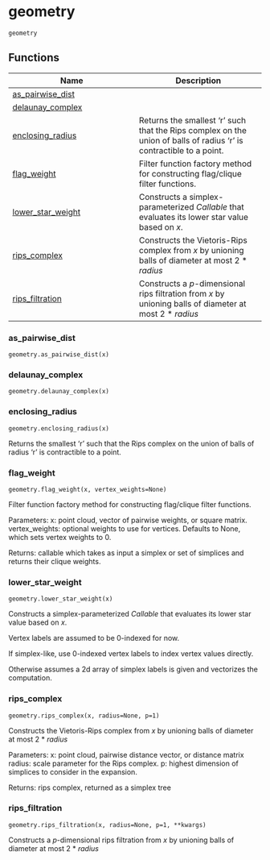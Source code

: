 # geometry { #splex.geometry }

`geometry`

## Functions

| Name | Description |
| --- | --- |
| [as_pairwise_dist](#splex.geometry.as_pairwise_dist) |  |
| [delaunay_complex](#splex.geometry.delaunay_complex) |  |
| [enclosing_radius](#splex.geometry.enclosing_radius) | Returns the smallest 'r' such that the Rips complex on the union of balls of radius 'r' is contractible to a point. |
| [flag_weight](#splex.geometry.flag_weight) | Filter function factory method for constructing flag/clique filter functions.  |
| [lower_star_weight](#splex.geometry.lower_star_weight) | Constructs a simplex-parameterized _Callable_ that evaluates its lower star value based on _x_.  |
| [rips_complex](#splex.geometry.rips_complex) | Constructs the Vietoris-Rips complex from _x_ by unioning balls of diameter at most 2 * _radius_  |
| [rips_filtration](#splex.geometry.rips_filtration) | Constructs a _p_-dimensional rips filtration from _x_ by unioning balls of diameter at most 2 * _radius_ |

### as_pairwise_dist { #splex.geometry.as_pairwise_dist }

`geometry.as_pairwise_dist(x)`

### delaunay_complex { #splex.geometry.delaunay_complex }

`geometry.delaunay_complex(x)`

### enclosing_radius { #splex.geometry.enclosing_radius }

`geometry.enclosing_radius(x)`

Returns the smallest 'r' such that the Rips complex on the union of balls of radius 'r' is contractible to a point.

### flag_weight { #splex.geometry.flag_weight }

`geometry.flag_weight(x, vertex_weights=None)`

Filter function factory method for constructing flag/clique filter functions. 

Parameters: 
  x: point cloud, vector of pairwise weights, or square matrix. 
  vertex_weights: optional weights to use for vertices. Defaults to None, which sets vertex weights to 0.

Returns: 
  callable which takes as input a simplex or set of simplices and returns their clique weights.

### lower_star_weight { #splex.geometry.lower_star_weight }

`geometry.lower_star_weight(x)`

Constructs a simplex-parameterized _Callable_ that evaluates its lower star value based on _x_. 

Vertex labels are assumed to be 0-indexed for now. 

If simplex-like, use 0-indexed vertex labels to index vertex values directly. 

Otherwise assumes a 2d array of simplex labels is given and vectorizes the computation.

### rips_complex { #splex.geometry.rips_complex }

`geometry.rips_complex(x, radius=None, p=1)`

Constructs the Vietoris-Rips complex from _x_ by unioning balls of diameter at most 2 * _radius_ 

Parameters: 
  x: point cloud, pairwise distance vector, or distance matrix
  radius: scale parameter for the Rips complex. 
  p: highest dimension of simplices to consider in the expansion. 

Returns: 
  rips complex, returned as a simplex tree

### rips_filtration { #splex.geometry.rips_filtration }

`geometry.rips_filtration(x, radius=None, p=1, **kwargs)`

Constructs a _p_-dimensional rips filtration from _x_ by unioning balls of diameter at most 2 * _radius_